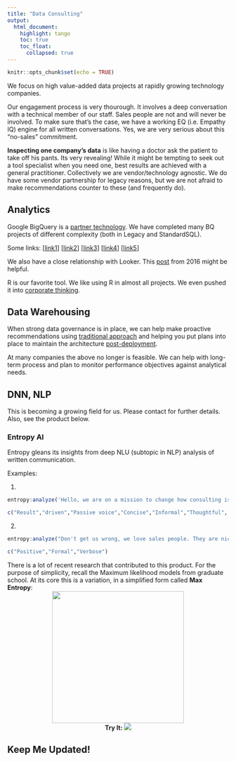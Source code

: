```yaml
---
title: "Data Consulting"
output: 
  html_document:
    highlight: tango
    toc: true
    toc_float:
      collapsed: true
---
```


```r
knitr::opts_chunk$set(echo = TRUE)
```
We focus on high value-added data projects at rapidly growing technology companies.

Our engagement process is very thourough. It involves a deep conversation with a technical member of our staff. Sales people are not and will never be involved. To make sure that's the case, we have a working EQ (i.e. Empathy IQ) engine for all written conversations. Yes, we are very serious about this "no-sales" commitment.

**Inspecting one company's data** is like having a doctor ask the patient to take off his pants. Its very revealing! While it might be tempting to seek out a tool specialist when you need one, best results are achieved with a general practitioner. Collectively we are vendor/technology agnostic. We do have some vendor partnership for legacy reasons, but we are not afraid to make recommendations counter to these (and frequently do).

## Analytics

Google BigQuery is a [partner technology](https://cloud.google.com/partners/directory/#?q=caura#search). We have completed many BQ projects of different complexity (both in Legacy and StandardSQL).

Some links:
[[link1](https://discourse.looker.com/t/developer-and-production-pdts-in-looker/3567)]
[[link2](https://discourse.looker.com/t/bigquery-migrating-from-legacy-sql-to-standard-sql/3568)]
[[link3](https://discourse.looker.com/t/incremental-pdts-on-bigquery-or-how-to-produce-daily-snapshots-on-scd-type-1-schemas/2666)]
[[link4](https://stackoverflow.com/questions/35807572/bigquery-pivot-data-rows-columns/43711803#43711803)]
[[link5](https://stackoverflow.com/questions/42151828/google-bigquery-taking-too-long-but-small-change)]

We also have a close relationship with Looker. This [post](https://s2blogs.com/why-did-i-become-a-data-consultant-and-a-looker-partner-7963c3e07508) from 2016 might be helpful.

R is our favorite tool. We like using R in almost all projects. We even pushed it into  [corporate thinking](https://looker.com/blog/predict-lending-clubs-loan-portfolio-returns-using-hp-vertica-looker-and-distributed-r).

## Data Warehousing

When strong data governance is in place, we can help make proactive recommendations using [traditional approach](https://discourse.looker.com/t/designing-a-data-warehouse-what-would-a-bi-solution-recommend/1231/5) and helping you put plans into place to maintain the architecture [post-deployment](https://discourse.looker.com/t/optimize-query-performance-with-lookml-a-case-study/1219).

At many companies the above no longer is feasible. We can help with long-term process and plan to monitor performance objectives against analytical needs.

## DNN, NLP

This is becoming a growing field for us. Please contact for further details. Also, see the product below.

### Entropy AI

Entropy gleans its insights from deep NLU (subtopic in NLP) analysis of written communication.

Examples:

1)
```r
entropy:analyze('Hello, we are on a mission to change how consulting is done.')
```
```r
c("Result","driven","Passive voice","Concise","Informal","Thoughtful", "Assertive")
```

2)
```r
entropy:analyze("Don't get us wrong, we love sales people. They are nice people. We like spending time with them. But we also belief that in consulting a direct connection with a technical member is key to a successful engagement.")
```
```r
c("Positive","Formal","Verbose")
```


There is a lot of recent research that contributed to this product. For the purpose of simplicity, recall the Maximum likelihood models from graduate school. At its core this is a variation, in a simplified form called **Max Entropy**:
<center><img src="https://user-images.githubusercontent.com/1756903/32816722-17b7e470-c96f-11e7-8225-9ee0e0882343.png" width="300"></center>


<center><b>Try It: </b>[![](entropy.gif)](https://github.com/caura/s2bot)</center>

## Keep Me Updated!